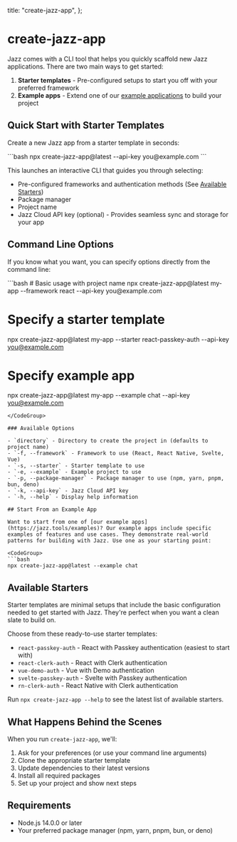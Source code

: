   title: "create-jazz-app",
};


# create-jazz-app

Jazz comes with a CLI tool that helps you quickly scaffold new Jazz applications. There are two main ways to get started:

1. **Starter templates** - Pre-configured setups to start you off with your preferred framework
2. **Example apps** - Extend one of our [example applications](https://jazz.tools/examples) to build your project

## Quick Start with Starter Templates

Create a new Jazz app from a starter template in seconds:

<CodeGroup>
```bash
npx create-jazz-app@latest --api-key you@example.com
```
</CodeGroup>

This launches an interactive CLI that guides you through selecting:
- Pre-configured frameworks and authentication methods (See [Available Starters](#available-starters))
- Package manager
- Project name
- Jazz Cloud API key (optional) - Provides seamless sync and storage for your app

## Command Line Options

If you know what you want, you can specify options directly from the command line:

<CodeGroup>
```bash
# Basic usage with project name
npx create-jazz-app@latest my-app --framework react --api-key you@example.com

# Specify a starter template
npx create-jazz-app@latest my-app --starter react-passkey-auth --api-key you@example.com

# Specify example app
npx create-jazz-app@latest my-app --example chat --api-key you@example.com
```
</CodeGroup>

### Available Options

- `directory` - Directory to create the project in (defaults to project name)
- `-f, --framework` - Framework to use (React, React Native, Svelte, Vue)
- `-s, --starter` - Starter template to use
- `-e, --example` - Example project to use
- `-p, --package-manager` - Package manager to use (npm, yarn, pnpm, bun, deno)
- `-k, --api-key` - Jazz Cloud API key
- `-h, --help` - Display help information

## Start From an Example App

Want to start from one of [our example apps](https://jazz.tools/examples)? Our example apps include specific examples of features and use cases. They demonstrate real-world patterns for building with Jazz. Use one as your starting point:

<CodeGroup>
```bash
npx create-jazz-app@latest --example chat
```
</CodeGroup>

## Available Starters

Starter templates are minimal setups that include the basic configuration needed to get started with Jazz. They're perfect when you want a clean slate to build on.

Choose from these ready-to-use starter templates:

- `react-passkey-auth` - React with Passkey authentication (easiest to start with)
- `react-clerk-auth` - React with Clerk authentication
- `vue-demo-auth` - Vue with Demo authentication
- `svelte-passkey-auth` - Svelte with Passkey authentication
- `rn-clerk-auth` - React Native with Clerk authentication

Run `npx create-jazz-app --help` to see the latest list of available starters.

## What Happens Behind the Scenes

When you run `create-jazz-app`, we'll:

1. Ask for your preferences (or use your command line arguments)
2. Clone the appropriate starter template
3. Update dependencies to their latest versions
4. Install all required packages
5. Set up your project and show next steps

## Requirements

- Node.js 14.0.0 or later
- Your preferred package manager (npm, yarn, pnpm, bun, or deno)
